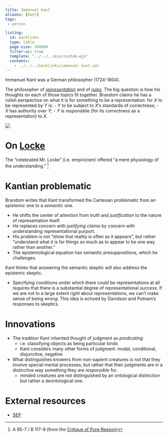 ```yaml
---
title: Immanuel Kant
aliases: [Kant]
tags: 
 - person

listing:
  id: backlinks
  type: table
  page-size: 100000
  filter-ui: true
  template: "../../../ejs/custom.ejs"
  contents:
    - ../../../backlinks/immanuel kant.yml
---
```


Immanuel Kant was a German philosopher (1724-1804). 

The philosopher of *[representation](/docs/phil/Representation.html)* and of *[rules](/docs/phil/Rules.html)*. The big question is how his thoughts on each of those topics fit together. Brandom claims he has a rulish perspective on what it is for something to be a representation: for $X$ to be represented by $Y$ is: 
- $Y$ to be subject to $X$'s standards of correctness; 
- $X$ has authority over $Y$; 
- $Y$ is responsible (for its correctness as a representation) to $X$.

![](/images/headshots/kant.jpeg)


# On [Locke](/docs/phil/people/John Locke.html)
The "celebrated Mr. Locke" (i.e. empiricism) offered "a mere physiology of the 
understanding." [^1]

# Kantian problematic

Brandom writes that Kant transformed the Cartesian problematic from an *epistemic* one to a 
*semantic* one.

- He shifts the center of attention from *truth* and *justification* to the 
  nature of representation itself.
- He replaces concern with *justifying claims* by concern with understanding 
  representational purport.
- His problem is not "show that reality is often as it appears", but rather 
  "understand what it is for things so much as to appear to be one way rather 
  than another."
- The epistemological equation has semantic presuppositions, which he challenges.

Kant thinks that answering the semantic skeptic will also address the epistemic 
skeptic.

- Specifying conditions under which there could be representations at all requires
  that there is a substantial degree of representational *success*. If we are not
  to a large extent *right* about representations, we can't make sense of being
  *wrong*. This idea is echoed by Davidson and Putnam's responses to skeptics.

# Innovations
- The tradition Kant inherited thought of judgment as *predicating*
    - i.e. classifying objects as being particular kinds
    - Kant considers many other forms of judgment: modal, conditional, disjunctive, negative
- What distinguishes knowers from non-sapient creatures is not that they involve special
  mental processes, but rather that their judgments are in a distinctive way something
  they are *responsible* for.
     - minded creatures are not distinguished by an ontological distinction but rather
       a *de*ontological one.
       
[^1]: A 85-7 / B 117-9 (from the [Critique of Pure Reason](/docs/phil/works/Critique of Pure Reason.html))

# External resources
- [SEP](https://plato.stanford.edu/entries/kant/)